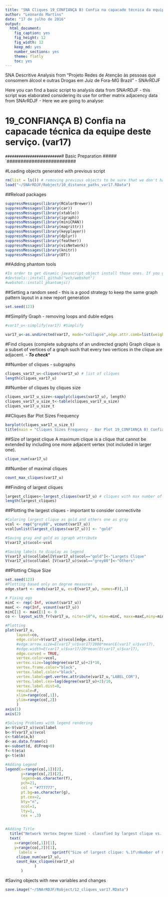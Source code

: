```yaml
---
title: "SNA Cliques 19_CONFIANÇA B) Confia na capacade técnica da equipe deste serviço. (var17)"
author: "Leonardo Martins"
date: "17 de julho de 2016"
output: 
  html_document: 
    fig_caption: yes
    fig_height: 12
    fig_width: 12
    keep_md: yes
    number_sections: yes
    theme: flatly
    toc: yes
---
```

SNA Descritive Analysis from "Projeto Redes de Atenção às pessoas que consomem álcool e outras Drogas em Juiz de Fora-MG   Brazil"  - SNArRDJF

Here you can find a basic script to analysis data from SNArRDJF - this script was elaborated considering its use for orther matrix adjacency data from SNArRDJF - Here we are going to analyse:

# 19_CONFIANÇA B) Confia na capacade técnica da equipe deste serviço. (var17)

`#########################
`# Basic Preparation #####
`#########################

#Loading objects generated with previous script 
```r
rm(list = ls()) # removing previous objects to be sure that we don't have objects conflicts name
load("~/SNArRDJF/Robject/10_distance_paths_var17.RData")
```
##Reload packages
```r
suppressMessages(library(RColorBrewer))
suppressMessages(library(car))
suppressMessages(library(xtable))
suppressMessages(library(igraph))
suppressMessages(library(miniCRAN))
suppressMessages(library(magrittr))
suppressMessages(library(keyplayer))
suppressMessages(library(dplyr))
suppressMessages(library(feather))
suppressMessages(library(visNetwork))
suppressMessages(library(knitr))
suppressMessages(library(DT))
```
##Adding phantom tools
```r
#In order to get dinamic javascript object install those ones. If you get problems installing go to Stackoverflow.com and type your error to discover what to do. In some cases the libraries need to be intalled in outside R libs.
#devtools::install_github("wch/webshot")
#webshot::install_phantomjs()
```
##Setting a random seed - this is a good strategy to keep the same graph pattern layout in a new report generation
```r
set.seed(123)
```

##Simplify Graph - removing loops and duble edges 
```r
#var17_u<-simplify(var17) #Simplify

var17_u<-as.undirected(var17, mode="collapse",edge.attr.comb=list(weight="mean","ignore"))
```

#Find cliques (complete subgraphs of an undirected graph)
Graph clique is a subset of vertices of a graph such that every two vertices in the clique are adjacent. - ***To check****

##Number of cliques - subgraphs
```r
cliques_var17_u<-cliques(var17_u) # list of cliques 
length(cliques_var17_u)
```
##Number of cliques by cliques size
```r
cliques_var17_u_size<-sapply(cliques(var17_u), length) 
cliques_var17_u_size_t<-table(cliques_var17_u_size)
cliques_var17_u_size_t
```

##Cliques Bar Plot Sizes Frequency
```r
barplot(cliques_var17_u_size_t)
title(main = "Cliques Sizes Frequency - Bar Plot 19_CONFIANÇA B) Confia na capacade técnica da equipe deste serviço. (var17)", font.main = 4)
```

##Size of largest clique 
A maximum clique is a clique that cannot be extended by including one more adjacent vertex (not included in larger one). 
```r
clique_num(var17_u)
```
##Number of maximal cliques
```r
count_max_cliques(var17_u)
```
##Finding of largest cliques
```r
largest_cliques<-largest_cliques(var17_u) # cliques with max number of nodes
length(largest_cliques)
```

##Plotting the largest cliques - important to consider connectivite 
```r
#Coloring largest clique as gold and others one as gray
vcol <- rep("grey80", vcount(var17_u))
vcol[unlist(largest_cliques(var17_u))] <- "gold"

#Saving gray and gold as igraph attribute
V(var17_u)$vcol<-vcol

#Saving labels to display as legend
V(var17_u)$vcollabel[V(var17_u)$vcol=="gold"]<-"Largets Clique"
V(var17_u)$vcollabel [V(var17_u)$vcol=="grey80"]<-"Others"
```
##Plotting Clique Size
```r
set.seed(123)
#Plotting based only on degree measures 
edge.start <- ends(var17_u, es=E(var17_u), names=F)[,1]

# Fixing ego
minC <- rep(-Inf, vcount(var17_u))
maxC <- rep(Inf, vcount(var17_u))
minC[1] <- maxC[1] <- 0
co <- layout_with_fr(var17_u, niter=10^4, minx=minC, maxx=maxC,miny=minC, maxy=maxC, weights=E(var17_u)$var17)

#Plotting
plot(var17_u, 
     layout=co,
     edge.color=V(var17_u)$vcol[edge.start],
     #edge.arrow.size=E(var17_u)$var17/2000*mean(E(var17_u)$var17),
     #edge.width=E(var17_u)$var17/20*mean(E(var17_u)$var17),
     edge.curved = TRUE,
     vertex.color=vcol,
     vertex.size=log(degree(var17_u)+2)*10,
     vertex.frame.color="black",
     vertex.label.color="black",
     vertex.label=get.vertex.attribute(var17_u,"LABEL_COR"),
     vertex.label.cex=log(degree(var17_u)+2)/10,
     vertex.label.dist=0,
     rescale=F,
     xlim=range(co[,1]), 
     ylim=range(co[,2])
     )
axis(1)
axis(2)

#Solving Problems with legend rendering 
a<-V(var17_u)$vcollabel
b<-V(var17_u)$vcol
c<-table(a,b)
d<-as.data.frame(c)
e<-subset(d, d$Freq>0)
f<-t(e$a)
g<-t(e$b)

#Adding Legend
legend(x=range(co[,1])[2], 
       y=range(co[,2])[2],
       legend=as.character(f),
       pch=21,
       col = "#777777", 
       pt.bg=as.character(g),
       pt.cex=2,
       bty="n", 
       ncol=1,
       lty=1,
       cex = .3)


#Adding Title
  title("Network Vertex Degree Sized - classfied by largest clique vs. others", sub = "Source: from authors ")  
  text( 
    x=range(co[,1])[1],
    y=range(co[,2])[1], 
      labels =       sprintf("Size of largest clique: %.1f\nNumber of maximal cliques: %.1f",
     clique_num(var17_u), 
     count_max_cliques(var17_u)
             )
       )
```
#Saving objects with new variables and changes
```r
save.image("~/SNArRDJF/Robject/12_cliques_var17.RData") 
```


